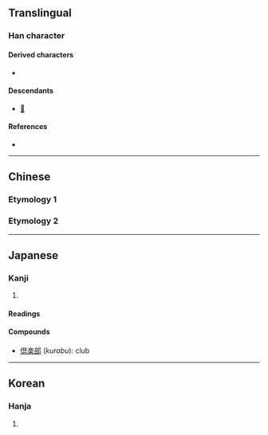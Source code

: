 {{also|俱|具}}
{{character info/new}}
==Translingual==

===Han character===
{{Han char|rn=9|rad=人|as=08|sn=10|four=|canj=OBUC|ids=⿰亻具}}

====Derived characters====
* {{l|mul|[[𬿸]], [[𭁃]], [[𭌀]], [[𭌛]], [[𭌷]], [[𭔺]], [[𭬫]], [[𮜅]], [[𮜚]], [[𮥩]], [[𮥬]]}} <!-- These characters are not related to 俱. Refer CJK Unified Ideographs Extension F at http://www.unicode.org/charts/PDF/U2CEB0.pdf -->

====Descendants====
* [[𛀯]]

====References====
* {{Han ref|kx=0109.171|dkj=00724|hdz=10177.021|uh=5036|ud=20534}}

----

==Chinese==

===Etymology 1===
{{zh-see|俱|v}}

===Etymology 2===
{{zh-see|具|v}}

----

==Japanese==

===Kanji===
{{ja-kanji|grade=|rs=人08}}

# {{defn|lang=ja|sort=人08}}

====Readings====
{{ja-readings
|goon=く
|kanon=く
|kanyoon=ぐ
|kun=とも-に
}}

====Compounds====
* [[倶楽部]] (''kurabu''): club

----

==Korean==

===Hanja===
{{ko-hanja|hangeul=구|rv=gu|mr=ku}}

# {{defn|lang=ko|sort=人08}}